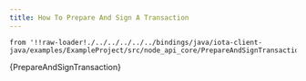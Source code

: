 ```yaml
---
title: How To Prepare And Sign A Transaction
---
```


    from '!!raw-loader!./../../../../../bindings/java/iota-client-java/examples/ExampleProject/src/node_api_core/PrepareAndSignTransaction.java';

<CodeBlock className="language-java">
    {PrepareAndSignTransaction}
</CodeBlock>